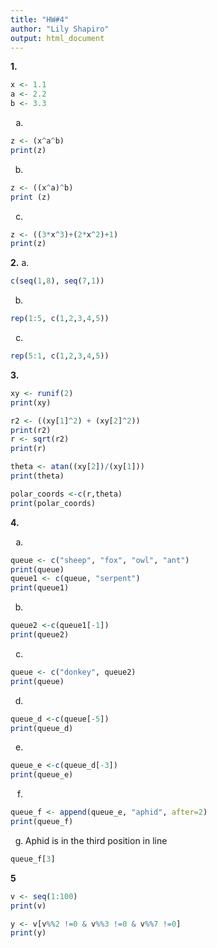 ```yaml
---
title: "HW#4"
author: "Lily Shapiro"
output: html_document
---
```

**1.**
```r
x <- 1.1 
a <- 2.2
b <- 3.3
```

a. 
```r
z <- (x^a^b)
print(z)
```

b. 
```r
z <- ((x^a)^b)
print (z)
```

c. 
```r
z <- ((3*x^3)+(2*x^2)+1)
print(z)
```

**2.**
a. 
```r
c(seq(1,8), seq(7,1))
```
b. 
```r
rep(1:5, c(1,2,3,4,5))

```
c. 
``` r
rep(5:1, c(1,2,3,4,5))
```

**3.**
```r
xy <- runif(2)
print(xy)

r2 <- ((xy[1]^2) + (xy[2]^2))
print(r2)
r <- sqrt(r2)
print(r)

theta <- atan((xy[2])/(xy[1]))
print(theta)

polar_coords <-c(r,theta)
print(polar_coords)

```

**4.**

a. 
```r
queue <- c("sheep", "fox", "owl", "ant")
print(queue)
queue1 <- c(queue, "serpent")
print(queue1)
```
b. 
```r
queue2 <-c(queue1[-1])
print(queue2)
```

c. 
```r
queue <- c("donkey", queue2)
print(queue)
```
d. 
```r
queue_d <-c(queue[-5])
print(queue_d)

```
e. 
```r
queue_e <-c(queue_d[-3])
print(queue_e)
```
f. 
```r
queue_f <- append(queue_e, "aphid", after=2)
print(queue_f)
```
g. 
Aphid is in the third position in line 

```r
queue_f[3]
```

**5**
```r
v <- seq(1:100)
print(v)

y <- v[v%%2 !=0 & v%%3 !=0 & v%%7 !=0]
print(y)
```

